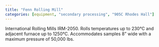 ```yaml
---
title: "Fenn Rolling Mill"
categories: [equipment, "secondary processing", "905C Rhodes Hall"]
---
```


International Rolling Mills IRM-2050. Rolls temperatures up to 230°C and adjacent furnace up to 1250°C. Accommodates samples 8” wide with a maximum pressure of 50,000 lbs. 


